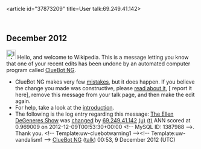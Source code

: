 <article id="37873209" title=User talk:69.249.41.142>
	<talkpage id="37873209" title="User talk:69.249.41.142">


== December 2012 ==
[[Image:Information.svg|left|25px|alt=|link=]] Hello, and welcome to Wikipedia. This is a message letting you know that one of your recent edits has been undone by an automated computer program called [[User:ClueBot NG|ClueBot NG]].
{{clear}}
* ClueBot NG makes very few [[User:ClueBot NG#Information About False Positives|mistakes]], but it does happen. If you believe the change you made was constructive, please [[User:ClueBot NG#Information About False Positives|read about it]], [{{User:ClueBot NG/Warnings/FPReport|1387988}} report it here], remove this message from your talk page, and then make the edit again.
* For help, take a look at the [[Wikipedia:Introduction|introduction]].
* The following is the log entry regarding this message: [[The Ellen DeGeneres Show]] was [http://en.wikipedia.org/w/index.php?title=The+Ellen+DeGeneres+Show&amp;diff=527107514&amp;oldid=527009803 changed] by [[Special:Contributions/69.249.41.142|69.249.41.142]] [[User:69.249.41.142|(u)]] [[User talk:69.249.41.142|(t)]] ANN scored at 0.969009 on 2012-12-09T00:53:30+00:00 &lt;!-- MySQL ID: 1387988 --&gt;. Thank you. &lt;!-- Template:uw-cluebotwarning1 --&gt;&lt;!-- Template:uw-vandalism1 --&gt; [[User:ClueBot NG|ClueBot NG]] ([[User talk:ClueBot NG|talk]]) 00:53, 9 December 2012 (UTC)
	</talkpage>
</article>